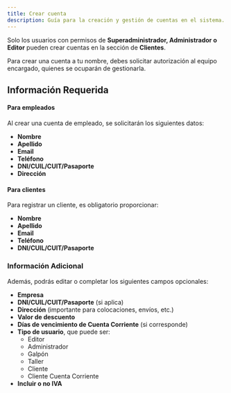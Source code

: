 ```yaml
---
title: Crear cuenta
description: Guía para la creación y gestión de cuentas en el sistema.
---
```


Solo los usuarios con permisos de **Superadministrador, Administrador o Editor** pueden crear cuentas en la sección de **Clientes**.  

Para crear una cuenta a tu nombre, debes solicitar autorización al equipo encargado, quienes se ocuparán de gestionarla.  

## Información Requerida  

#### Para empleados  
Al crear una cuenta de empleado, se solicitarán los siguientes datos:  

- **Nombre**  
- **Apellido**  
- **Email**  
- **Teléfono**  
- **DNI/CUIL/CUIT/Pasaporte**  
- **Dirección**  

#### Para clientes  
Para registrar un cliente, es obligatorio proporcionar:  

- **Nombre**  
- **Apellido**  
- **Email**  
- **Teléfono**  
- **DNI/CUIL/CUIT/Pasaporte**  

### Información Adicional  

Además, podrás editar o completar los siguientes campos opcionales:  

- **Empresa**  
- **DNI/CUIL/CUIT/Pasaporte** (si aplica)  
- **Dirección** (importante para colocaciones, envíos, etc.)  
- **Valor de descuento**  
- **Días de vencimiento de Cuenta Corriente** (si corresponde)  
- **Tipo de usuario**, que puede ser:  
  - Editor  
  - Administrador  
  - Galpón  
  - Taller  
  - Cliente  
  - Cliente Cuenta Corriente  
- **Incluir o no IVA**  